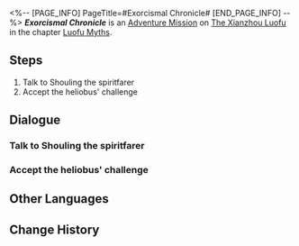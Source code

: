 <%-- [PAGE_INFO]
PageTitle=#Exorcismal Chronicle#
[END_PAGE_INFO] --%>
{{Stub|Dialogue.}}
{{Mission Infobox
|id            = 8015150
|title         = 
|image         = <!--Mission Exorcismal Chronicle.png-->
|type          = Adventure
|event_name    = 
|chapter       = Luofu Myths
|requirements  = [[Adventure Mission]] ''[[Luofu Myths: Chess Ghost]]'' completed
|summary       = <!--official mission summary from Fate's Atlas-->
|characters    = Trailblazer
|startLocation = [[The Xianzhou Luofu]] - [[Fyxestroll Garden]]
|world         = The Xianzhou Luofu
|area          = Fyxestroll Garden
|prev          = Luofu Myths: Chess Ghost
|next          = 
|rewards       = 
}}
'''''Exorcismal Chronicle''''' is an [[Adventure Mission]] on [[The Xianzhou Luofu]] in the chapter [[Luofu Myths]].

==Steps==
# Talk to Shouling the spiritfarer
# Accept the heliobus' challenge

<!--
==Gameplay Notes==

--><!--
==Trial Character==

-->
==Dialogue==
{{Stub Dialogue}}
===Talk to Shouling the spiritfarer===
{{Mission Description|type=adventure|location=Fyxestroll Garden|Capturing heliobi requires practice like any other skill. The spiritfarer extends an invitation to you to participate in some well-prepared heliobi training at the Suppression Tower.}}
{{Dialogue Start}}
:{{tx}}
{{Dialogue End}}

===Accept the heliobus' challenge===
{{Dialogue Start}}
:{{tx}}
{{Dialogue End}}

==Other Languages==
{{Other Languages
|en   = Exorcismal Chronicle
|zhs  = 降妖辑录
|zht  = 降妖輯錄
|ja   = 伏魔記録
|ko   = 요괴 진압록
|es   = Archivos sobrenaturales
|fr   = Chroniques d'exorcisme
|ru   = Хроники экзорцизма
|th   = บันทึกมิติลี้ลับ
|vi   = Hàng Yêu Tập Lục
|de   = Aufzeichnungen der Übernatürlichen
|id   = Catatan Supranatural
|pt   = Crônicas de Exorcismo
}}

==Change History==
{{Change History|1.5}}
